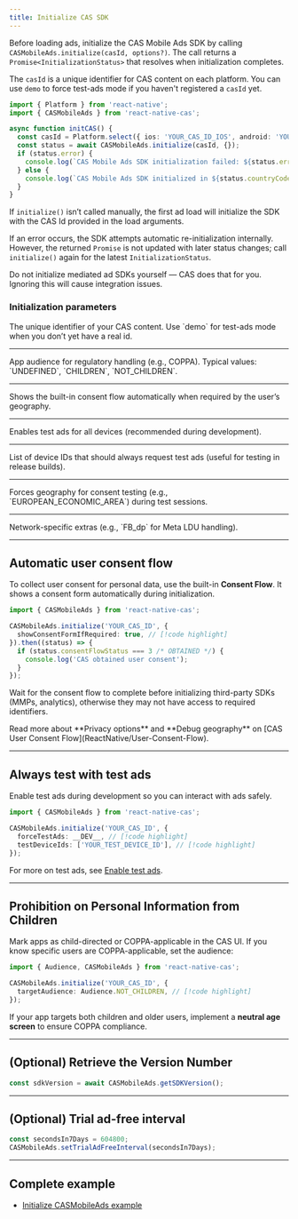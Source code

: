 ```yaml
---
title: Initialize CAS SDK
---
```

Before loading ads, initialize the CAS Mobile Ads SDK by calling `CASMobileAds.initialize(casId, options?)`. The call returns a `Promise<InitializationStatus>` that resolves when initialization completes.

The `casId` is a unique identifier for CAS content on each platform. You can use `demo` to force test-ads mode if you haven't registered a `casId` yet.

```ts
import { Platform } from 'react-native';
import { CASMobileAds } from 'react-native-cas';

async function initCAS() {
  const casId = Platform.select({ ios: 'YOUR_CAS_ID_IOS', android: 'YOUR_CAS_ID_ANDROID' })!;
  const status = await CASMobileAds.initialize(casId, {});
  if (status.error) {
    console.log(`CAS Mobile Ads SDK initialization failed: ${status.error}`);
  } else {
    console.log(`CAS Mobile Ads SDK initialized in ${status.countryCode} country`);
  }
}
```

If `initialize()` isn’t called manually, the first ad load will initialize the SDK with the CAS Id provided in the load arguments.

If an error occurs, the SDK attempts automatic re-initialization internally. However, the returned `Promise` is not updated with later status changes; call `initialize()` again for the latest `InitializationStatus`.

<Error>
Do not initialize mediated ad SDKs yourself — CAS does that for you.  
Ignoring this will cause integration issues.
</Error>

### Initialization parameters
<Property name="casId" type="string" required>
  The unique identifier of your CAS content. Use `demo` for test-ads mode when you don’t yet have a real id.
</Property>

---

<Property name="targetAudience" type="Audience" optional>
  App audience for regulatory handling (e.g., COPPA). Typical values: `UNDEFINED`, `CHILDREN`, `NOT_CHILDREN`.
</Property>

---

<Property name="showConsentFormIfRequired" type="boolean" optional>
  Shows the built-in consent flow automatically when required by the user’s geography.
</Property>

---

<Property name="forceTestAds" type="boolean" optional>
  Enables test ads for all devices (recommended during development).
</Property>

---

<Property name="testDeviceIds" type="string[]" optional>
  List of device IDs that should always request test ads (useful for testing in release builds).
</Property>

---

<Property name="debugGeography" type="PrivacyGeography" optional>
  Forces geography for consent testing (e.g., `EUROPEAN_ECONOMIC_AREA`) during test sessions.
</Property>

---

<Property name="mediationExtras" type="{ [key: string]: string }" optional>
  Network-specific extras (e.g., `FB_dp` for Meta LDU handling).
</Property>

---

## Automatic user consent flow
To collect user consent for personal data, use the built-in **Consent Flow**. It shows a consent form automatically during initialization.

```ts
import { CASMobileAds } from 'react-native-cas';

CASMobileAds.initialize('YOUR_CAS_ID', {
  showConsentFormIfRequired: true, // [!code highlight]
}).then((status) => {
  if (status.consentFlowStatus === 3 /* OBTAINED */) {
    console.log('CAS obtained user consent');
  }
});
```

Wait for the consent flow to complete before initializing third-party SDKs (MMPs, analytics), otherwise they may not have access to required identifiers.

<Info>
Read more about **Privacy options** and **Debug geography** on  
[CAS User Consent Flow](ReactNative/User-Consent-Flow).
</Info>

---

## Always test with test ads
Enable test ads during development so you can interact with ads safely.

```ts
import { CASMobileAds } from 'react-native-cas';

CASMobileAds.initialize('YOUR_CAS_ID', {
  forceTestAds: __DEV__, // [!code highlight]
  testDeviceIds: ['YOUR_TEST_DEVICE_ID'], // [!code highlight]
});
```

For more on test ads, see [Enable test ads](ReactNative/Enabling-test-ads).

---

## Prohibition on Personal Information from Children
Mark apps as child-directed or COPPA-applicable in the CAS UI. If you know specific users are COPPA-applicable, set the audience:

```ts
import { Audience, CASMobileAds } from 'react-native-cas';

CASMobileAds.initialize('YOUR_CAS_ID', {
  targetAudience: Audience.NOT_CHILDREN, // [!code highlight]
});
```

If your app targets both children and older users, implement a **neutral age screen** to ensure COPPA compliance.

---

## (Optional) Retrieve the Version Number
```ts
const sdkVersion = await CASMobileAds.getSDKVersion();
```

---

## (Optional) Trial ad-free interval
```ts
const secondsIn7Days = 604800;
CASMobileAds.setTrialAdFreeInterval(secondsIn7Days);
```

---

## Complete example
- [Initialize CASMobileAds example]()
